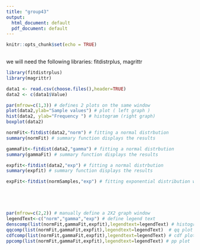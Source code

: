 ---
title: "group43"
output:
  html_document: default
  pdf_document: default
---

```{r setup, include=FALSE}
knitr::opts_chunk$set(echo = TRUE)
 

```



we will need the following libraries: fitdistrplus, magrittr
```{r libraries, include=FALSE,echo=FALSE}
library(fitdistrplus)
library(magrittr)
```



```{r generate}

data1 <- read.csv(choose.files(),header=TRUE)
data2 <- c(data1$Value)
```


```{r empirical plots}
par(mfrow=c(1,3)) # defines 2 plots on the same window
plot(data2,ylab="Sample values") # plot ( left graph )
hist(data2, ylab="Frequency ") # histogram (right graph)
boxplot(data2)
```




```{r fitting norm}
normFit<-fitdist(data2,"norm") # fitting a normal distrbution 
summary(normFit) # summary function displays the results 


```


```{r results="hide"}
gammaFit<-fitdist(data2,"gamma") # fitting a normal distrbution 
summary(gammaFit) # summary function displays the results 
```


```{r}
expfit<-fitdist(data2,"exp") # fitting a normal distrbution 
summary(expfit) # summary function displays the results 
```

```{r fitting exp, error=TRUE}
expFit<-fitdist(normSamples,"exp") # fitting exponential distribution will not work
```



```{r}

```


```{r empirical plots2}

```


```{r}

```


```{r}


```


```{r}
par(mfrow=c(2,2)) # manually define a 2X2 graph window 
legendText<-c("norm","gamma","exp") # define legend text
denscomp(list(normFit,gammaFit,expfit),legendtext=legendText) # histograms
qqcomp(list(normFit,gammaFit,expfit),legendtext=legendText)  # qq plot
cdfcomp(list(normFit,gammaFit,expfit),legendtext=legendText) # cdf plot
ppcomp(list(normFit,gammaFit,expfit),legendtext=legendText) # pp plot
```




